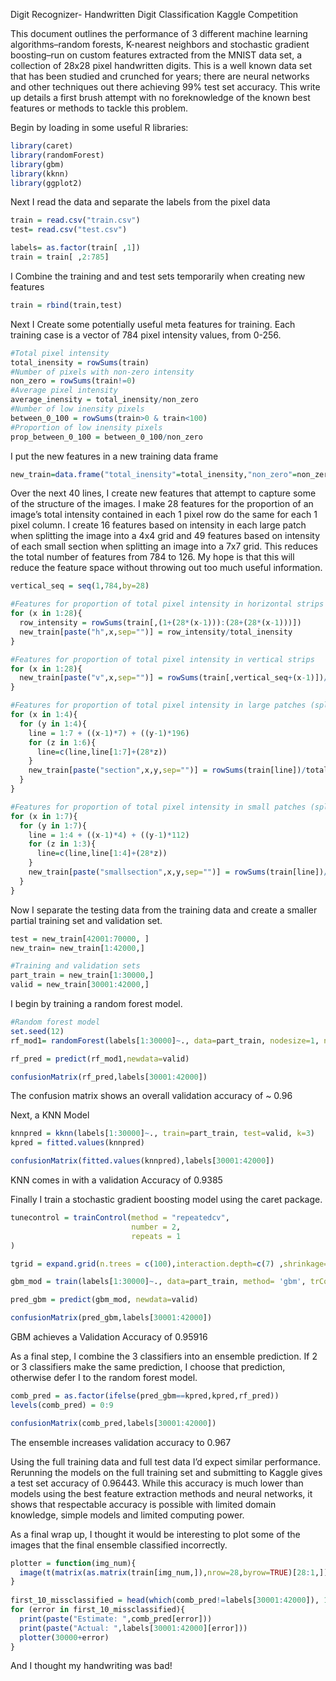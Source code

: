 
Digit Recognizer- Handwritten Digit Classification Kaggle Competition


This document outlines the performance of 3 different machine learning algorithms--random forests, K-nearest neighbors and stochastic gradient boosting--run on custom features extracted from the MNIST data set, a collection of 28x28 pixel handwritten digits. This is a well known data set that has been studied and crunched for years; there are neural networks and other techniques out there achieving 99% test set accuracy. This write up details a first brush attempt with no foreknowledge of the known best features or methods to tackle this problem.


Begin by loading in some useful R libraries:
```r
library(caret)
library(randomForest)
library(gbm)
library(kknn)
library(ggplot2)
```


Next I read the data and separate the labels from the pixel data
```r
train = read.csv("train.csv")
test= read.csv("test.csv")

labels= as.factor(train[ ,1])
train = train[ ,2:785]
```


I Combine the training and and test sets temporarily when creating new features
```r
train = rbind(train,test)
```


Next I Create some potentially useful meta features for training. Each training case is a vector of 784 pixel intensity values, from 0-256.

```r
#Total pixel intensity
total_inensity = rowSums(train)
#Number of pixels with non-zero intensity
non_zero = rowSums(train!=0)
#Average pixel intensity
average_inensity = total_inensity/non_zero
#Number of low inensity pixels
between_0_100 = rowSums(train>0 & train<100)
#Proportion of low inensity pixels
prop_between_0_100 = between_0_100/non_zero
```

I put the new features in a new training data frame
```r
new_train=data.frame("total_inensity"=total_inensity,"non_zero"=non_zero,"average_inensity"=average_inensity,"between_0_100"=between_0_100,"prop_between_0_100"=prop_between_0_100)
```


Over the next 40 lines, I create new features that attempt to capture some of the structure of the images. I make 28 features for the proportion of an image's total intensity contained in each 1 pixel row do the same for each 1 pixel column. I create 16 features based on intensity in each large patch when splitting the image into a 4x4 grid and 49 features based on intensity of each small section when splitting an image into a 7x7 grid. This reduces the total number of features from 784 to 126. My hope is that this will reduce the feature space without throwing out too much useful information.

```r
vertical_seq = seq(1,784,by=28)

#Features for proportion of total pixel intensity in horizontal strips
for (x in 1:28){
  row_intensity = rowSums(train[,(1+(28*(x-1))):(28+(28*(x-1)))])
  new_train[paste("h",x,sep="")] = row_intensity/total_inensity
}

#Features for proportion of total pixel intensity in vertical strips
for (x in 1:28){
  new_train[paste("v",x,sep="")] = rowSums(train[,vertical_seq+(x-1)])/total_inensity
}

#Features for proportion of total pixel intensity in large patches (splits the image into a 4x4 grid and finds the proportion of total pixel inensity in each section)
for (x in 1:4){
  for (y in 1:4){
    line = 1:7 + ((x-1)*7) + ((y-1)*196)
    for (z in 1:6){
      line=c(line,line[1:7]+(28*z))
    }
    new_train[paste("section",x,y,sep="")] = rowSums(train[line])/total_inensity
  }
}

#Features for proportion of total pixel intensity in small patches (splits the image into a 7x7 grid and finds the proportion of total pixel inensity in each section)
for (x in 1:7){
  for (y in 1:7){
    line = 1:4 + ((x-1)*4) + ((y-1)*112)
    for (z in 1:3){
      line=c(line,line[1:4]+(28*z))
    }
    new_train[paste("smallsection",x,y,sep="")] = rowSums(train[line])/total_inensity
  }
}
```


Now I separate the testing data from the training data and create a smaller partial training set and validation set.

```r
test = new_train[42001:70000, ]
new_train= new_train[1:42000,]

#Training and validation sets
part_train = new_train[1:30000,]
valid = new_train[30001:42000,]
```


I begin by training a random forest model.

```r
#Random forest model
set.seed(12)
rf_mod1= randomForest(labels[1:30000]~., data=part_train, nodesize=1, ntree=250, mtry=5)

rf_pred = predict(rf_mod1,newdata=valid)

confusionMatrix(rf_pred,labels[30001:42000])
```

The confusion matrix shows an overall validation accuracy of ~ 0.96


Next, a KNN Model
```r
knnpred = kknn(labels[1:30000]~., train=part_train, test=valid, k=3)
kpred = fitted.values(knnpred)

confusionMatrix(fitted.values(knnpred),labels[30001:42000])
```

KNN comes in with a validation Accuracy of 0.9385



Finally I train a stochastic gradient boosting model using the caret package.
```r
tunecontrol = trainControl(method = "repeatedcv",
                           number = 2,
                           repeats = 1
)

tgrid = expand.grid(n.trees = c(100),interaction.depth=c(7) ,shrinkage=c(0.107) )

gbm_mod = train(labels[1:30000]~., data=part_train, method= 'gbm', trControl=tunecontrol, tuneGrid=tgrid)

pred_gbm = predict(gbm_mod, newdata=valid)

confusionMatrix(pred_gbm,labels[30001:42000])
```
GBM achieves a Validation Accuracy of 0.95916


As a final step, I combine the 3 classifiers into an ensemble prediction. If 2 or 3 classifiers make the same prediction, I choose that prediction, otherwise defer I to the random forest model.
```r
comb_pred = as.factor(ifelse(pred_gbm==kpred,kpred,rf_pred))
levels(comb_pred) = 0:9

confusionMatrix(comb_pred,labels[30001:42000])
```
The ensemble increases validation accuracy to 0.967


Using the full training data and full test data I'd expect similar performance. Rerunning the models on the full training set and submitting to Kaggle gives a test set accuracy of 0.96443. While this accuracy is much lower than models using the best feature extraction methods and neural networks, it shows that respectable accuracy is possible with limited domain knowledge, simple models and limited computing power.


As a final wrap up, I thought it would be interesting to plot some of the images that the final ensemble classified incorrectly. 


```r
plotter = function(img_num){
  image(t(matrix(as.matrix(train[img_num,]),nrow=28,byrow=TRUE)[28:1,]), axes = FALSE, col = grey(seq(1, 0, length = 256)))
}
  
first_10_missclassified = head(which(comb_pred!=labels[30001:42000]), 10)
for (error in first_10_missclassified){
  print(paste("Estimate: ",comb_pred[error]))
  print(paste("Actual: ",labels[30001:42000][error]))
  plotter(30000+error)
}
```

And I thought my handwriting was bad!
